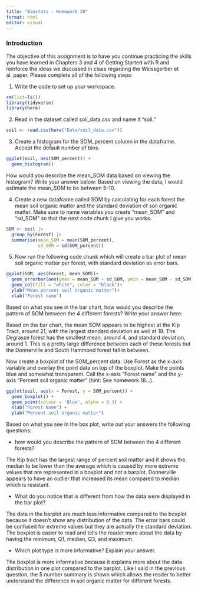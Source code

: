 ```yaml
---
title: "Biostats - Homework 20"
format: html
editor: visual
---
```


### Introduction

The objective of this assignment is to have you continue practicing the skills you have learned in Chapters 3 and 4 of Getting Started with R and reinforce the ideas we discussed in class regarding the Weissgerber et al. paper. Please complete all of the following steps:

1. Write the code to set up your workspace.

```r
rm(list=ls())  
library(tidyverse)
library(here)
```

2.  Read in the dataset called soil_data.csv and name it "soil."

```r
soil <- read.csv(here("Data/soil_data.csv"))
```

3.  Create a histogram for the SOM_percent column in the dataframe. Accept the default number of bins.

```r
ggplot(soil, aes(SOM_percent)) +
  geom_histogram()
```

How would you describe the mean_SOM data based on viewing the histogram? Write your answer below: Based on viewing the data, I would estimate the mean_SOM to be between 5-10.

4.  Create a new dataframe called SOM by calculating for each forest the mean soil organic matter and the standard deviation of soil organic matter. Make sure to name variables you create "mean_SOM" and "sd_SOM" so that the next code chunk I give you works.

```r
SOM <- soil |>
  group_by(Forest) |>
  summarise(mean_SOM = mean(SOM_percent),
            sd_SOM = sd(SOM_percent)) 
```

5.  Now run the following code chunk which will create a bar plot of mean soil organic matter per forest, with standard deviation as error bars.

```r
ggplot(SOM, aes(Forest, mean_SOM))+
  geom_errorbar(aes(ymax = mean_SOM + sd_SOM, ymin = mean_SOM - sd_SOM), width = 0.2)+
  geom_col(fill = "white", color = "black")+
  ylab("Mean percent soil organic matter")+
  xlab("Forest name")
```

Based on what you see in the bar chart, how would you describe the pattern of SOM between the 4 different forests? Write your answer here:

Based on the bar chart, the mean SOM appears to be highest at the Kip Tract, around 21, with the largest standard deviation as well at 18. The Degrasse forest has the smallest mean, around 4, and standard deviation, around 1. This is a pretty large difference between each of these forests but the Donnerville and South Hammond forest fall in between.

Now create a boxplot of the SOM_percent data. Use Forest as the x-axis variable and overlay the point data on top of the boxplot. Make the points blue and somewhat transparent. Call the x-axis "Forest name" and the y-axis "Percent soil organic matter" (hint: See homework 18...).

```r
ggplot(soil, aes(x = Forest, y = SOM_percent)) +
  geom_boxplot() +
  geom_point(colour = 'Blue', alpha = 0.3) +
  xlab("Forest Name") +
  ylab("Percent soil organic matter")
```

Based on what you see in the box plot, write out your answers the following questions:

-   how would you describe the pattern of SOM between the 4 different forests?

The Kip tract has the largest range of percent soil matter and it shows the median to be lower than the average which is caused by more extreme values that are represented in a boxplot and not a barplot. Donnerville appears to have an outlier that increased its mean compared to median which is resistant.

-   What do you notice that is different from how the data were displayed in the bar plot?

The data in the barplot are much less informative compared to the boxplot because it doesn't show any distribution of the data. The error bars could be confused for extreme values but they are actually the standard deviation. The boxplot is easier to read and tells the reader more about the data by having the minimum, Q1, median, Q3, and maximum.

-   Which plot type is more informative? Explain your answer.

The boxplot is more informative because it explains more about the data distribution in one plot compared to the barplot. Like I said in the previous question, the 5 number summary is shown which allows the reader to better understand the difference in soil organic matter for different forests.
